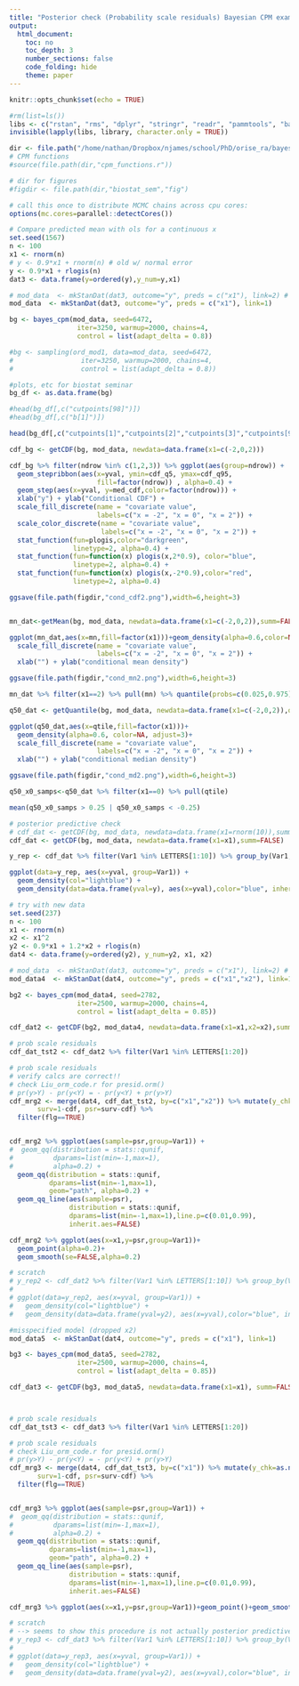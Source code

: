 ```yaml
---
title: "Posterior check (Probability scale residuals) Bayesian CPM example"
output:
  html_document:
    toc: no
    toc_depth: 3
    number_sections: false
    code_folding: hide
    theme: paper
---
```


```r
knitr::opts_chunk$set(echo = TRUE)

#rm(list=ls())
libs <- c("rstan", "rms", "dplyr", "stringr", "readr", "pammtools", "bayesCPM")
invisible(lapply(libs, library, character.only = TRUE))

dir <- file.path("/home/nathan/Dropbox/njames/school/PhD/orise_ra/bayes_cpm")
# CPM functions
#source(file.path(dir,"cpm_functions.r"))

# dir for figures
#figdir <- file.path(dir,"biostat_sem","fig")

# call this once to distribute MCMC chains across cpu cores:
options(mc.cores=parallel::detectCores())
```

<!-- similar to orm() example 4a -->

```r
# Compare predicted mean with ols for a continuous x
set.seed(1567)
n <- 100
x1 <- rnorm(n)
# y <- 0.9*x1 + rnorm(n) # old w/ normal error
y <- 0.9*x1 + rlogis(n)
dat3 <- data.frame(y=ordered(y),y_num=y,x1)
```

```r
# mod_data  <- mkStanDat(dat3, outcome="y", preds = c("x1"), link=2) # probit link
mod_data  <- mkStanDat(dat3, outcome="y", preds = c("x1"), link=1)

bg <- bayes_cpm(mod_data, seed=6472, 
                 iter=3250, warmup=2000, chains=4,
                 control = list(adapt_delta = 0.8))

#bg <- sampling(ord_mod1, data=mod_data, seed=6472, 
#                 iter=3250, warmup=2000, chains=4,
#                 control = list(adapt_delta = 0.8))
```

```r
#plots, etc for biostat seminar
bg_df <- as.data.frame(bg)

#head(bg_df[,c("cutpoints[98]")])
#head(bg_df[,c("b[1]")])

head(bg_df[,c("cutpoints[1]","cutpoints[2]","cutpoints[3]","cutpoints[98]","cutpoints[99]","b[1]")])
```

```r
cdf_bg <- getCDF(bg, mod_data, newdata=data.frame(x1=c(-2,0,2))) 

cdf_bg %>% filter(ndrow %in% c(1,2,3)) %>% ggplot(aes(group=ndrow)) +
  geom_stepribbon(aes(x=yval, ymin=cdf_q5, ymax=cdf_q95, 
                      fill=factor(ndrow)) , alpha=0.4) +
  geom_step(aes(x=yval, y=med_cdf,color=factor(ndrow))) +
  xlab("y") + ylab("Conditional CDF") + 
  scale_fill_discrete(name = "covariate value", 
                      labels=c("x = -2", "x = 0", "x = 2")) + 
  scale_color_discrete(name = "covariate value", 
                       labels=c("x = -2", "x = 0", "x = 2")) +
  stat_function(fun=plogis,color="darkgreen",
                linetype=2, alpha=0.4) + 
  stat_function(fun=function(x) plogis(x,2*0.9), color="blue",
                linetype=2, alpha=0.4) +
  stat_function(fun=function(x) plogis(x,-2*0.9),color="red",
                linetype=2, alpha=0.4)

ggsave(file.path(figdir,"cond_cdf2.png"),width=6,height=3)


mn_dat<-getMean(bg, mod_data, newdata=data.frame(x1=c(-2,0,2)),summ=FALSE)

ggplot(mn_dat,aes(x=mn,fill=factor(x1)))+geom_density(alpha=0.6,color=NA)+ 
  scale_fill_discrete(name = "covariate value", 
                      labels=c("x = -2", "x = 0", "x = 2")) + 
  xlab("") + ylab("conditional mean density")

ggsave(file.path(figdir,"cond_mn2.png"),width=6,height=3)

mn_dat %>% filter(x1==2) %>% pull(mn) %>% quantile(probs=c(0.025,0.975))

q50_dat <- getQuantile(bg, mod_data, newdata=data.frame(x1=c(-2,0,2)),q=0.50,summ=FALSE)

ggplot(q50_dat,aes(x=qtile,fill=factor(x1)))+
  geom_density(alpha=0.6, color=NA, adjust=3)+ 
  scale_fill_discrete(name = "covariate value", 
                      labels=c("x = -2", "x = 0", "x = 2")) + 
  xlab("") + ylab("conditional median density")

ggsave(file.path(figdir,"cond_md2.png"),width=6,height=3)

q50_x0_samps<-q50_dat %>% filter(x1==0) %>% pull(qtile)

mean(q50_x0_samps > 0.25 | q50_x0_samps < -0.25)

```

```r
# posterior predictive check
# cdf_dat <- getCDF(bg, mod_data, newdata=data.frame(x1=rnorm(10)),summ=FALSE) 
cdf_dat <- getCDF(bg, mod_data, newdata=data.frame(x1=x1),summ=FALSE) 

y_rep <- cdf_dat %>% filter(Var1 %in% LETTERS[1:10]) %>% group_by(Var1,ndrow) %>% mutate(rand=runif(1)) %>% filter(cdf<rand) %>% slice_tail(n=1) %>% ungroup()  

ggplot(data=y_rep, aes(x=yval, group=Var1)) + 
  geom_density(col="lightblue") +
  geom_density(data=data.frame(yval=y), aes(x=yval),color="blue", inherit.aes = FALSE)


```

```r
# try with new data
set.seed(237)
n <- 100
x1 <- rnorm(n)
x2 <- x1^2
y2 <- 0.9*x1 + 1.2*x2 + rlogis(n)
dat4 <- data.frame(y=ordered(y2), y_num=y2, x1, x2)

# mod_data  <- mkStanDat(dat3, outcome="y", preds = c("x1"), link=2) # probit link
mod_data4  <- mkStanDat(dat4, outcome="y", preds = c("x1","x2"), link=1)

bg2 <- bayes_cpm(mod_data4, seed=2782, 
                 iter=2500, warmup=2000, chains=4,
                 control = list(adapt_delta = 0.85))

cdf_dat2 <- getCDF(bg2, mod_data4, newdata=data.frame(x1=x1,x2=x2),summ=FALSE) 

# prob scale residuals
cdf_dat_tst2 <- cdf_dat2 %>% filter(Var1 %in% LETTERS[1:20])

# prob scale residuals
# verify calcs are correct!!
# check Liu_orm_code.r for presid.orm() 
# pr(y>Y) - pr(y<Y) = - pr(y<Y) + pr(y>Y)
cdf_mrg2 <- merge(dat4, cdf_dat_tst2, by=c("x1","x2")) %>% mutate(y_chk=as.numeric(as.character(y)), flg=(y_chk==yval),
       surv=1-cdf, psr=surv-cdf) %>% 
  filter(flg==TRUE)


cdf_mrg2 %>% ggplot(aes(sample=psr,group=Var1)) + 
#  geom_qq(distribution = stats::qunif,
#          dparams=list(min=-1,max=1),
#          alpha=0.2) + 
  geom_qq(distribution = stats::qunif,
          dparams=list(min=-1,max=1),
          geom="path", alpha=0.2) + 
  geom_qq_line(aes(sample=psr),
               distribution = stats::qunif,
               dparams=list(min=-1,max=1),line.p=c(0.01,0.99),
               inherit.aes=FALSE)
```

```r
cdf_mrg2 %>% ggplot(aes(x=x1,y=psr,group=Var1))+
  geom_point(alpha=0.2)+
  geom_smooth(se=FALSE,alpha=0.2) 
```

```r
# scratch
# y_rep2 <- cdf_dat2 %>% filter(Var1 %in% LETTERS[1:10]) %>% group_by(Var1,ndrow) %>% mutate(rand=runif(1)) %>% filter(cdf<rand) %>% slice_tail(n=1) %>% ungroup()  
# 
# ggplot(data=y_rep2, aes(x=yval, group=Var1)) + 
#   geom_density(col="lightblue") +
#   geom_density(data=data.frame(yval=y2), aes(x=yval),color="blue", inherit.aes = FALSE)
```

```r
#misspecified model (dropped x2)
mod_data5  <- mkStanDat(dat4, outcome="y", preds = c("x1"), link=1)

bg3 <- bayes_cpm(mod_data5, seed=2782, 
                 iter=2500, warmup=2000, chains=4,
                 control = list(adapt_delta = 0.85))

cdf_dat3 <- getCDF(bg3, mod_data5, newdata=data.frame(x1=x1), summ=FALSE) 



# prob scale residuals
cdf_dat_tst3 <- cdf_dat3 %>% filter(Var1 %in% LETTERS[1:20])

# prob scale residuals
# check Liu_orm_code.r for presid.orm() 
# pr(y>Y) - pr(y<Y) = - pr(y<Y) + pr(y>Y)
cdf_mrg3 <- merge(dat4, cdf_dat_tst3, by=c("x1")) %>% mutate(y_chk=as.numeric(as.character(y)), flg=(y_chk==yval),
       surv=1-cdf, psr=surv-cdf) %>% 
  filter(flg==TRUE)


cdf_mrg3 %>% ggplot(aes(sample=psr,group=Var1)) + 
#  geom_qq(distribution = stats::qunif,
#          dparams=list(min=-1,max=1),
#          alpha=0.2) + 
  geom_qq(distribution = stats::qunif,
          dparams=list(min=-1,max=1),
          geom="path", alpha=0.2) + 
  geom_qq_line(aes(sample=psr),
               distribution = stats::qunif,
               dparams=list(min=-1,max=1),line.p=c(0.01,0.99),
               inherit.aes=FALSE)
```

```r
cdf_mrg3 %>% ggplot(aes(x=x1,y=psr,group=Var1))+geom_point()+geom_smooth(se=FALSE) 
```


```r
# scratch
# --> seems to show this procedure is not actually posterior predictive check, more like bootstrap draws from outcome
# y_rep3 <- cdf_dat3 %>% filter(Var1 %in% LETTERS[1:10]) %>% group_by(Var1,ndrow) %>% mutate(rand=runif(1)) %>% filter(cdf<rand) %>% slice_tail(n=1) %>% ungroup()  
# 
# ggplot(data=y_rep3, aes(x=yval, group=Var1)) + 
#   geom_density(col="lightblue") +
#   geom_density(data=data.frame(yval=y2), aes(x=yval),color="blue", inherit.aes = FALSE)

```